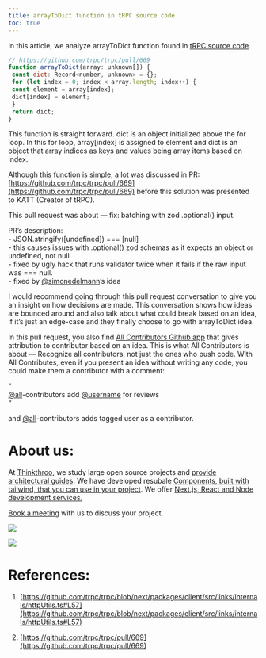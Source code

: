 ```yaml
---
title: arrayToDict function in tRPC source code
toc: true
---
```


In this article, we analyze arrayToDict function found in [tRPC source code](https://github.com/trpc/trpc/blob/next/packages/client/src/links/internals/httpUtils.ts#L57).

```javascript
// https://github.com/trpc/trpc/pull/669
function arrayToDict(array: unknown[]) {
 const dict: Record<number, unknown> = {};
 for (let index = 0; index < array.length; index++) {
 const element = array[index];
 dict[index] = element;
 }
 return dict;
}
```

This function is straight forward. dict is an object initialized above the for loop. In this for loop, array\[index\] is assigned to element and dict is an object that array indices as keys and values being array items based on index.

Although this function is simple, a lot was discussed in PR: [https://github.com/trpc/trpc/pull/669](https://github.com/trpc/trpc/pull/669) before this solution was presented to KATT (Creator of tRPC).

This pull request was about — fix: batching with zod .optional() input.

PR’s description:  
\- JSON.stringify(\[undefined\]) === \[null\]  
\- this causes issues with .optional() zod schemas as it expects an object or undefined, not null  
\- fixed by ugly hack that runs validator twice when it fails if the raw input was === null.  
\- fixed by [@simonedelmann](http://twitter.com/simonedelmann)’s idea

I would recommend going through this pull request conversation to give you an insight on how decisions are made. This conversation shows how ideas are bounced around and also talk about what could break based on an idea, if it’s just an edge-case and they finally choose to go with arrayToDict idea.

In this pull request, you also find [All Contributors Github app](https://github.com/apps/allcontributors) that gives  
attribution to contributor based on an idea. This is what All Contributors is about — Recognize all contributors, not just the ones who push code. With All Contributes, even if you present an idea without writing any code, you could make them a contributor with a comment:

“  
[@all](http://twitter.com/all)\-contributors add [@username](http://twitter.com/username) for reviews  
“

and [@all](http://twitter.com/all)\-contributors adds tagged user as a contributor.

# **About us:**

At [Thinkthroo](https://thinkthroo.com/), we study large open source projects and [provide architectural guides](https://app.thinkthroo.com/architecture). We have developed resubale [Components, built with tailwind, that you can use in your project](https://thinkthroo.com/components). We offer [Next.js, React and Node development services.](https://thinkthroo.com/components)

[Book a meeting](https://cal.com/team-thinkthroo-dxiovj/consultation?date=2024-10-19&month=2024-10) with us to discuss your project.

![](https://miro.medium.com/v2/resize:fit:875/0*GpcLZVm5e_Dwf8tn.png)

![](https://miro.medium.com/v2/resize:fit:875/0*lePdQLioYoaQOt1E.png)

# **References:**

1. [https://github.com/trpc/trpc/blob/next/packages/client/src/links/internals/httpUtils.ts#L57](https://github.com/trpc/trpc/blob/next/packages/client/src/links/internals/httpUtils.ts#L57)
    
2. [https://github.com/trpc/trpc/pull/669](https://github.com/trpc/trpc/pull/669)
